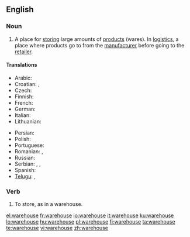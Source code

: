 ==English==
{{wikipedia}}

===Noun===
{{en-noun}}

# A place for [[store|storing]] large amounts of [[product]]s (wares). In [[logistics]], a place where products go to from the [[manufacturer]] before going to the [[retailer]].

====Translations====
{{trans-top|A place for storing large amounts of products}}
* Arabic: {{t-|ar|مخزن|m|tr=máxzan|sc=Arab}}
* Croatian: {{t|hr|spremnik|m}}, {{t|hr|skladište|n}}
* Czech: {{t-|cs|sklad|m}}
* Finnish: {{t+|fi|varasto}}
* French: {{t+|fr|entrepôt|m}}
* German: {{t+|de|Lager|n}}
* Italian: {{t+|it|magazzino|m}}
* Lithuanian: {{t|lt|sandėlys|xs=Lithuanian}}
{{trans-mid}}
* Persian: {{t+|fa|انبار|tr=anbâr|sc=fa-Arab|xs=Persian}}
* Polish: {{t+|pl|magazyn|m}}
* Portuguese: {{t+|pt|armazém|m}}
* Romanian: {{t|ro|magazie}}, {{t|ro|antrepozit}} {{g|Romanian}}
* Russian: {{t+|ru|склад|m|tr=sklad|sc=Cyrl}}
* Serbian: {{t-|sr|sklad}}, {{t|sr|skladište|n}}, {{t|sr|smestište|n}}
* Spanish: {{t+|es|almacén|m}}
* [[Telugu]]: {{t|te|గోదాము|tr=gOdaamu|sc=Telu}}, {{t|te|గిడ్డంగి|tr=giddangi|sc=Telu}}
{{trans-bottom}}

===Verb===
{{en-verb|warehous|es}}

# To store, as in a warehouse.

[[el:warehouse]]
[[fr:warehouse]]
[[io:warehouse]]
[[it:warehouse]]
[[ku:warehouse]]
[[lo:warehouse]]
[[hu:warehouse]]
[[pl:warehouse]]
[[fi:warehouse]]
[[ta:warehouse]]
[[te:warehouse]]
[[vi:warehouse]]
[[zh:warehouse]]